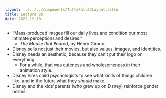```yaml
---
layout: ../../../components/TuftsFall22Layout.astro
title: Lecture 26
date: 2022-12-10
---
```


- “Mass-produced images fill our daily lives and condition our most intimate perceptions and desires.”
	- _The Mouse that Roared_, by Henry Giroux
- Disney sells not just their movies, but also values, images, and identities. 
- Disney needs an aesthetic, because they can’t put their logo on everything. 
	- For a while, that was cuteness and wholesomeness in their animation style. 
- Disney hires child psychologists to see what kinds of things children like, and in the future what they _should_ make. 
- Disney and the kids’ parents (who grew up on Disney) reinforce gender norms. 